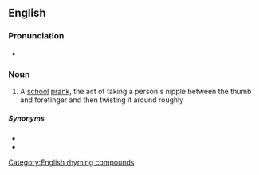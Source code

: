 ==English==

===Pronunciation===
* {{audio|En-au-nipple cripple.ogg|Audio (AU)|lang=en}}

===Noun===
{{en-noun}}

# {{lb|en|slang}} A [[school]] [[prank]], the act of taking a person's nipple between the thumb and forefinger and then twisting it around roughly

=====Synonyms=====
* {{l|en|purple nurple}}
* {{l|en|titty twister}}

[[Category:English rhyming compounds]]
